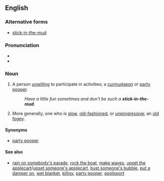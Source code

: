 {{was wotd|2008|April|2}}
==English==

===Alternative forms===
* [[stick-in-the-mud]]

===Pronunciation===
* {{IPA|/ˈstɪk.ɪn.ðəˌmʌd/}}
* {{audio|en-us-stick in the mud.ogg|Audio (US)|lang=en}}

===Noun===
{{en-noun|head=[[stick]] [[in]] [[the]] [[mud]]|sticks in the mud|stick in the muds}}

# {{context|idiomatic|pejorative|lang=en}} A person [[unwilling]] to participate in activities; a [[curmudgeon]] or [[party pooper]].
#: ''Have a little fun sometimes and don't be such a '''stick-in-the-mud'''.''
# {{context|idiomatic|pejorative|lang=en}} More generally, one who is [[slow]], [[old-fashioned]], or [[unprogressive]]; an [[old fogey]].

====Synonyms====
* {{sense|person unwilling to participate}} [[party pooper]]

====See also====
* [[rain on somebody's parade]], [[rock the boat]], [[make waves]], [[upset the applecart]]/[[upset someone's applecart]], [[bust someone's bubble]], [[put a damper on]], [[wet blanket]], [[killjoy]], [[party pooper]], [[spoilsport]]